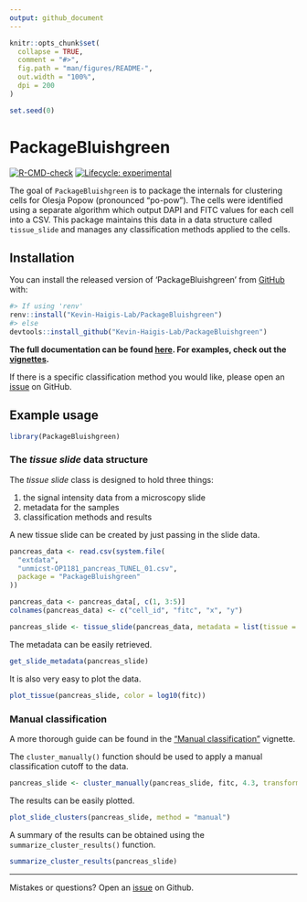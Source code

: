 ```yaml
---
output: github_document
---
```


<!-- README.md is generated from README.Rmd. Please edit that file -->

```r
knitr::opts_chunk$set(
  collapse = TRUE,
  comment = "#>",
  fig.path = "man/figures/README-",
  out.width = "100%",
  dpi = 200
)

set.seed(0)
```

# PackageBluishgreen

<!-- badges: start -->
[![R-CMD-check](https://github.com/Kevin-Haigis-Lab/PackageBluishgreen/workflows/R-CMD-check/badge.svg)](https://github.com/Kevin-Haigis-Lab/PackageBluishgreen/actions)
[![Lifecycle: experimental](https://img.shields.io/badge/lifecycle-experimental-orange.svg)](https://www.tidyverse.org/lifecycle/#experimental)
<!-- badges: end -->

The goal of `PackageBluishgreen` is to package the internals for clustering cells for Olesja Popow (pronounced "po-pow").
The cells were identified using a separate algorithm which output DAPI and FITC values for each cell into a CSV. 
This package maintains this data in a data structure called `tissue_slide` and manages any classification methods applied to the cells.

## Installation

You can install the released version of 'PackageBluishgreen' from [GitHub](https://github.com/Kevin-Haigis-Lab/PackageBluishgreen) with:

``` r
#> If using 'renv'
renv::install("Kevin-Haigis-Lab/PackageBluishgreen")
#> else
devtools::install_github("Kevin-Haigis-Lab/PackageBluishgreen")
```

**The full documentation can be found [here](https://kevin-haigis-lab.github.io/PackageBluishgreen/).
For examples, check out the [vignettes](https://kevin-haigis-lab.github.io/PackageBluishgreen/articles/).**

If there is a specific classification method you would like, please open an [issue](https://github.com/Kevin-Haigis-Lab/PackageBluishgreen/issues) on GitHub.

## Example usage

```r
library(PackageBluishgreen)
```


### The *tissue slide* data structure

The *tissue slide* class is designed to hold three things:

1. the signal intensity data from a microscopy slide
2. metadata for the samples
3. classification methods and results

A new tissue slide can be created by just passing in the slide data.

```r
pancreas_data <- read.csv(system.file(
  "extdata",
  "unmicst-OP1181_pancreas_TUNEL_01.csv",
  package = "PackageBluishgreen"
))

pancreas_data <- pancreas_data[, c(1, 3:5)]
colnames(pancreas_data) <- c("cell_id", "fitc", "x", "y")

pancreas_slide <- tissue_slide(pancreas_data, metadata = list(tissue = "pancreas", mouse = "OP1181"))
```

The metadata can be easily retrieved.

```r
get_slide_metadata(pancreas_slide)
```

It is also very easy to plot the data.

```r
plot_tissue(pancreas_slide, color = log10(fitc))
```

### Manual classification

A more thorough guide can be found in the ["Manual classification"](https://kevin-haigis-lab.github.io/PackageBluishgreen/articles/manual-classification.html) vignette.

The `cluster_manually()` function should be used to apply a manual classification cutoff to the data.

```r
pancreas_slide <- cluster_manually(pancreas_slide, fitc, 4.3, transform = log10)
```

The results can be easily plotted.

```r
plot_slide_clusters(pancreas_slide, method = "manual")
```

A summary of the results can be obtained using the `summarize_cluster_results()` function.

```r
summarize_cluster_results(pancreas_slide)
```

---

Mistakes or questions? Open an [issue](https://github.com/Kevin-Haigis-Lab/PackageBluishgreen/issues) on Github.
